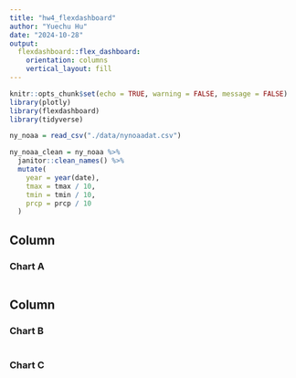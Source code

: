 ```yaml
---
title: "hw4_flexdashboard"
author: "Yuechu Hu"
date: "2024-10-28"
output: 
  flexdashboard::flex_dashboard:
    orientation: columns
    vertical_layout: fill
---
```


```r
knitr::opts_chunk$set(echo = TRUE, warning = FALSE, message = FALSE)
library(plotly)
library(flexdashboard)
library(tidyverse)
```


```r
ny_noaa = read_csv("./data/nynoaadat.csv")
```


```r
ny_noaa_clean = ny_noaa %>%
  janitor::clean_names() %>%
  mutate(
    year = year(date),
    tmax = tmax / 10,    
    tmin = tmin / 10, 
    prcp = prcp / 10
  ) 
```





Column {data-width=650}
-----------------------------------------------------------------------

### Chart A

```r

```

Column {data-width=350}
-----------------------------------------------------------------------

### Chart B

```r

```

### Chart C

```r

```




